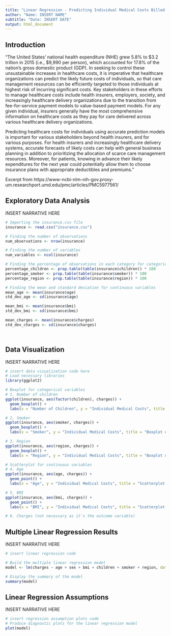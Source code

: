 ```yaml
---
title: "Linear Regression - Predicting Individual Medical Costs Billed by Health Insurance"
author: "Name: INSERT NAME"
subtitle: "Date: INSERT DATE"
output: html_document
---
```


## Introduction
"The United States’ national health expenditure (NHE) grew 5.8% to $3.2 trillion in 2015 (i.e., $9,990 per person), which accounted for 17.8% of the nation’s gross domestic product (GDP). In seeking to control these unsustainable increases in healthcare costs, it is imperative that healthcare organizations can predict the likely future costs of individuals, so that care management resources can be efficiently targeted to those individuals at highest risk of incurring significant costs. Key stakeholders in these efforts to manage healthcare costs include health insurers, employers, society, and increasingly healthcare delivery organizations due to the transition from fee-for-service payment models to value-based payment models. For any given individual, insurers generally have the most comprehensive information on healthcare costs as they pay for care delivered across various healthcare delivery organizations.

Predicting healthcare costs for individuals using accurate prediction models is important for various stakeholders beyond health insurers, and for various purposes. For health insurers and increasingly healthcare delivery systems, accurate forecasts of likely costs can help with general business planning in addition to prioritizing the allocation of scarce care management resources. Moreover, for patients, knowing in advance their likely expenditures for the next year could potentially allow them to choose insurance plans with appropriate deductibles and premiums."

Excerpt from https://www-ncbi-nlm-nih-gov.proxy-um.researchport.umd.edu/pmc/articles/PMC5977561/

## Exploratory Data Analysis
INSERT NARRATIVE HERE
```r
# Importing the insurance.csv file
insurance <- read.csv("insurance.csv")

# Finding the number of observations
num_observations <- nrow(insurance)

# Finding the number of variables
num_variables <- ncol(insurance)

# Finding the percentage of observations in each category for categorical variables
percentage_children <- prop.table(table(insurance$children)) * 100
percentage_smoker <- prop.table(table(insurance$smoker)) * 100
percentage_region <- prop.table(table(insurance$region)) * 100

# Finding the mean and standard deviation for continuous variables
mean_age <- mean(insurance$age)
std_dev_age <- sd(insurance$age)

mean_bmi <- mean(insurance$bmi)
std_dev_bmi <- sd(insurance$bmi)

mean_charges <- mean(insurance$charges)
std_dev_charges <- sd(insurance$charges)




```

## Data Visualization
INSERT NARRATIVE HERE
```r
# insert data visualization code here
# Load necessary libraries
library(ggplot2)

# Boxplot for categorical variables
# 1. Number of children
ggplot(insurance, aes(factor(children), charges)) +
  geom_boxplot() +
  labs(x = "Number of Children", y = "Individual Medical Costs", title = "Boxplot of Individual Medical Costs by Number of Children (Figure 1)")

# 2. Smoker
ggplot(insurance, aes(smoker, charges)) +
  geom_boxplot() +
  labs(x = "Smoker", y = "Individual Medical Costs", title = "Boxplot of Individual Medical Costs by Smoking Status (Figure 2)")

# 3. Region
ggplot(insurance, aes(region, charges)) +
  geom_boxplot() +
  labs(x = "Region", y = "Individual Medical Costs", title = "Boxplot of Individual Medical Costs by Region (Figure 3)")

# Scatterplot for continuous variables
# 4. Age
ggplot(insurance, aes(age, charges)) +
  geom_point() +
  labs(x = "Age", y = "Individual Medical Costs", title = "Scatterplot of Individual Medical Costs by Age (Figure 4)")

# 5. BMI
ggplot(insurance, aes(bmi, charges)) +
  geom_point() +
  labs(x = "BMI", y = "Individual Medical Costs", title = "Scatterplot of Individual Medical Costs by BMI (Figure 5)")

# 6. Charges (not necessary as it's the outcome variable)


```

## Multiple Linear Regression Results
INSERT NARRATIVE HERE
```r
# insert linear regression code

# Build the multiple linear regression model
model <- lm(charges ~ age + sex + bmi + children + smoker + region, data = insurance)

# Display the summary of the model
summary(model)

```

## Linear Regression Assumptions
INSERT NARRATIVE HERE
```r
# insert regression assumption plots code
# Produce diagnostic plots for the linear regression model
plot(model)

```

